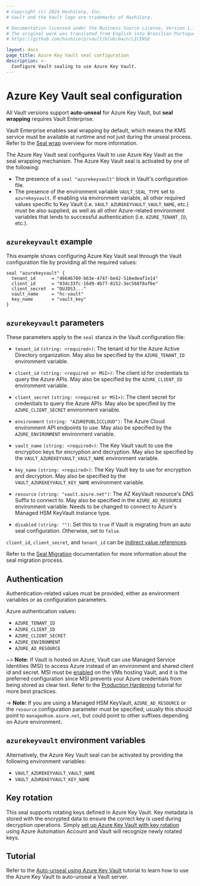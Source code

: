 ```yaml
---
# Copyright (c) 2024 HashiCorp, Inc.
# Vault and the Vault logo are trademarks of HashiCorp.

# Documentation licensed under the Business Source License, Version 1.1.
# The original work was translated from English into Brazilian Portuguese.
# https://github.com/hashicorp/vault/blob/main/LICENSE

layout: docs
page_title: Azure Key Vault seal configuration
description: >-
  Configure Vault sealing to use Azure Key Vault.
---
```


# Azure Key Vault seal configuration

<Note title="Seal wrapping requires Vault Enterprise">

  All Vault versions support **auto-unseal** for Azure Key Vault, but
  **seal wrapping** requires Vault Enterprise.

  Vault Enterprise enables seal wrapping by default, which means the KMS service
  must be available at runtime and not just during the unseal process. Refer to
  the [Seal wrap](/vault/docs/enterprise/sealwrap) overview for more
  information.

</Note>

The Azure Key Vault seal configures Vault to use Azure Key Vault as the seal
wrapping mechanism. The Azure Key Vault seal is activated by one of the following:

- The presence of a `seal "azurekeyvault"` block in Vault's configuration file.
- The presence of the environment variable `VAULT_SEAL_TYPE` set to `azurekeyvault`.
  If enabling via environment variable, all other required values specific to
  Key Vault (i.e. `VAULT_AZUREKEYVAULT_VAULT_NAME`, etc.) must be also supplied, as
  well as all other Azure-related environment variables that lends to successful
  authentication (i.e. `AZURE_TENANT_ID`, etc.).

## `azurekeyvault` example

This example shows configuring Azure Key Vault seal through the Vault
configuration file by providing all the required values:

```hcl
seal "azurekeyvault" {
  tenant_id      = "46646709-b63e-4747-be42-516edeaf1e14"
  client_id      = "03dc33fc-16d9-4b77-8152-3ec568f8af6e"
  client_secret  = "DUJDS3..."
  vault_name     = "hc-vault"
  key_name       = "vault_key"
}
```

## `azurekeyvault` parameters

These parameters apply to the `seal` stanza in the Vault configuration file:

- `tenant_id` `(string: <required>)`: The tenant id for the Azure Active Directory organization. May
  also be specified by the `AZURE_TENANT_ID` environment variable.

- `client_id` `(string: <required or MSI>)`: The client id for credentials to query the Azure APIs.
  May also be specified by the `AZURE_CLIENT_ID` environment variable.

- `client_secret` `(string: <required or MSI>)`: The client secret for credentials to query the Azure APIs.
  May also be specified by the `AZURE_CLIENT_SECRET` environment variable.

- `environment` `(string: "AZUREPUBLICCLOUD")`: The Azure Cloud environment API endpoints to use. May also
  be specified by the `AZURE_ENVIRONMENT` environment variable.

- `vault_name` `(string: <required>)`: The Key Vault vault to use the encryption keys for encryption and
  decryption. May also be specified by the `VAULT_AZUREKEYVAULT_VAULT_NAME` environment variable.

- `key_name` `(string: <required>)`: The Key Vault key to use for encryption and decryption. May also be specified by the
  `VAULT_AZUREKEYVAULT_KEY_NAME` environment variable.

- `resource` `(string: "vault.azure.net")`: The AZ KeyVault resource's DNS Suffix to connect to.
  May also be specified in the `AZURE_AD_RESOURCE` environment variable.
  Needs to be changed to connect to Azure's Managed HSM KeyVault instance type.

- `disabled` `(string: "")`: Set this to `true` if Vault is migrating from an auto seal configuration. Otherwise, set to `false`.

`client_id`, `client_secret`, and `tenant_id` can be [indirect value references](/vault/docs/configuration/seal#indirect-value-references).

Refer to the [Seal Migration](/vault/docs/concepts/seal#seal-migration) documentation for more information about the seal migration process.


## Authentication

Authentication-related values must be provided, either as environment
variables or as configuration parameters.

Azure authentication values:

- `AZURE_TENANT_ID`
- `AZURE_CLIENT_ID`
- `AZURE_CLIENT_SECRET`
- `AZURE_ENVIRONMENT`
- `AZURE_AD_RESOURCE`

~> **Note:** If Vault is hosted on Azure, Vault can use Managed Service
Identities (MSI) to access Azure instead of an environment and shared client id
and secret. MSI must be
[enabled](https://docs.microsoft.com/en-us/azure/active-directory/managed-service-identity/qs-configure-portal-windows-vm)
on the VMs hosting Vault, and it is the preferred configuration since MSI
prevents your Azure credentials from being stored as clear text. Refer to the
[Production
Hardening](/vault/tutorials/operations/production-hardening) tutorial
for more best practices.

-> **Note:** If you are using a Managed HSM KeyVault, `AZURE_AD_RESOURCE` or the `resource`
configuration parameter must be specified; usually this should point to `managedhsm.azure.net`,
but could point to other suffixes depending on Azure environment.

## `azurekeyvault` environment variables

Alternatively, the Azure Key Vault seal can be activated by providing the following
environment variables:

- `VAULT_AZUREKEYVAULT_VAULT_NAME`
- `VAULT_AZUREKEYVAULT_KEY_NAME`

## Key rotation

This seal supports rotating keys defined in Azure Key Vault. Key metadata is
stored with the encrypted data to ensure the correct key is used during
decryption operations. Simply [set up Azure Key Vault with key
rotation](https://docs.microsoft.com/en-us/azure/key-vault/key-vault-key-rotation-log-monitoring)
using Azure Automation Account and Vault will recognize newly rotated keys.

## Tutorial

Refer to the [Auto-unseal using Azure Key Vault](/vault/tutorials/auto-unseal/autounseal-azure-keyvault)
tutorial to learn how to use the Azure Key Vault to auto-unseal a Vault server.
